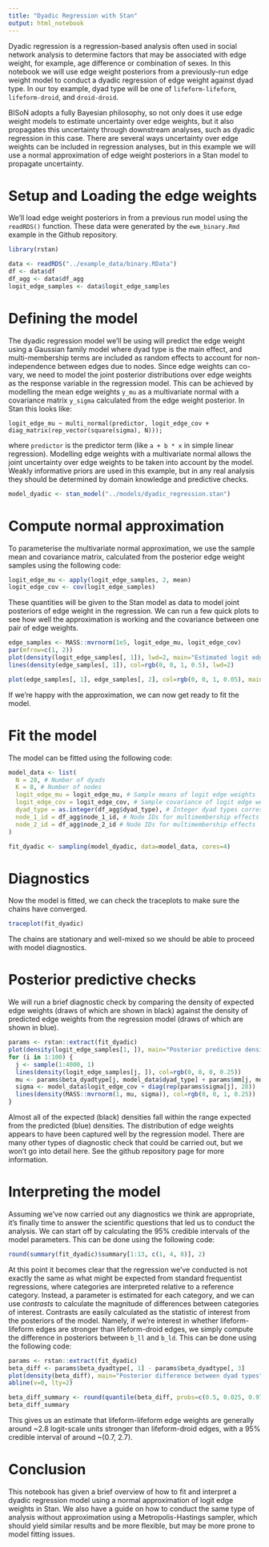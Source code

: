 ```yaml
---
title: "Dyadic Regression with Stan"
output: html_notebook
---
```


Dyadic regression is a regression-based analysis often used in social network analysis to determine factors that may be associated with edge weight, for example, age difference or combination of sexes. In this notebook we will use edge weight posteriors from a previously-run edge weight model to conduct a dyadic regression of edge weight against dyad type. In our toy example, dyad type will be one of `lifeform-lifeform`, `lifeform-droid`, and `droid-droid`.

BISoN adopts a fully Bayesian philosophy, so not only does it use edge weight models to estimate uncertainty over edge weights, but it also propagates this uncertainty through downstream analyses, such as dyadic regression in this case. There are several ways uncertainty over edge weights can be included in regression analyses, but in this example we will use a normal approximation of edge weight posteriors in a Stan model to propagate uncertainty.

# Setup and Loading the edge weights

We'll load edge weight posteriors in from a previous run model using the `readRDS()` function. These data were generated by the `ewm_binary.Rmd` example in the Github repository.

```r
library(rstan)

data <- readRDS("../example_data/binary.RData")
df <- data$df
df_agg <- data$df_agg
logit_edge_samples <- data$logit_edge_samples
```

# Defining the model

The dyadic regression model we'll be using will predict the edge weight using a Gaussian family model where dyad type is the main effect, and multi-membership terms are included as random effects to account for non-independence between edges due to nodes. Since edge weights can co-vary, we need to model the joint posterior distributions over edge weights as the response variable in the regression model. This can be achieved by modelling the mean edge weights `y_mu` as a multivariate normal with a covariance matrix `y_sigma` calculated from the edge weight posterior. In Stan this looks like:

`logit_edge_mu ~ multi_normal(predictor, logit_edge_cov + diag_matrix(rep_vector(square(sigma), N)));`

where `predictor` is the predictor term (like `a + b * x` in simple linear regression). Modelling edge weights with a multivariate normal allows the joint uncertainty over edge weights to be taken into account by the model. Weakly informative priors are used in this example, but in any real analysis they should be determined by domain knowledge and predictive checks.

```r
model_dyadic <- stan_model("../models/dyadic_regression.stan")
```

# Compute normal approximation

To parameterise the multivariate normal approximation, we use the sample mean and covariance matrix, calculated from the posterior edge weight samples using the following code:

```r
logit_edge_mu <- apply(logit_edge_samples, 2, mean)
logit_edge_cov <- cov(logit_edge_samples)
```

These quantities will be given to the Stan model as data to model joint posteriors of edge weight in the regression. We can run a few quick plots to see how well the approximation is working and the covariance between one pair of edge weights.

```r
edge_samples <- MASS::mvrnorm(1e5, logit_edge_mu, logit_edge_cov)
par(mfrow=c(1, 2))
plot(density(logit_edge_samples[, 1]), lwd=2, main="Estimated logit edge weight vs normal approximation", xlab="Logit edge weight")
lines(density(edge_samples[, 1]), col=rgb(0, 0, 1, 0.5), lwd=2)

plot(edge_samples[, 1], edge_samples[, 2], col=rgb(0, 0, 1, 0.05), main="Covariance between edges 1 & 2", xlab="Edge 1 samples", ylab="Edge 2 samples")
```
If we're happy with the approximation, we can now get ready to fit the model.

# Fit the model

The model can be fitted using the following code:

```r
model_data <- list(
  N = 28, # Number of dyads
  K = 8, # Number of nodes
  logit_edge_mu = logit_edge_mu, # Sample means of logit edge weights
  logit_edge_cov = logit_edge_cov, # Sample covariance of logit edge weights
  dyad_type = as.integer(df_agg$dyad_type), # Integer dyad types corresponding to "ll", "ld", and "dd"
  node_1_id = df_agg$node_1_id, # Node IDs for multimembership effects
  node_2_id = df_agg$node_2_id # Node IDs for multimembership effects
)

fit_dyadic <- sampling(model_dyadic, data=model_data, cores=4)
```

# Diagnostics

Now the model is fitted, we can check the traceplots to make sure the chains have converged.

```r
traceplot(fit_dyadic)
```

The chains are stationary and well-mixed so we should be able to proceed with model diagnostics.

# Posterior predictive checks

We will run a brief diagnostic check by comparing the density of expected edge weights (draws of which are shown in black) against the density of predicted edge weights from the regression model (draws of which are shown in blue).

```r
params <- rstan::extract(fit_dyadic)
plot(density(logit_edge_samples[1, ]), main="Posterior predictive density of responses (edge weights)", ylim=c(0, 0.8), col=rgb(0, 0, 0, 0.25))
for (i in 1:100) {
  j <- sample(1:4000, 1)
  lines(density(logit_edge_samples[j, ]), col=rgb(0, 0, 0, 0.25))
  mu <- params$beta_dyadtype[j, model_data$dyad_type] + params$mm[j, model_data$node_1_id] + params$mm[j, model_data$node_2_id]
  sigma <- model_data$logit_edge_cov + diag(rep(params$sigma[j], 28))
  lines(density(MASS::mvrnorm(1, mu, sigma)), col=rgb(0, 0, 1, 0.25))
}
```
Almost all of the expected (black) densities fall within the range expected from the predicted (blue) densities. The distribution of edge weights appears to have been captured well by the regression model. There are many other types of diagnostic check that could be carried out, but we won't go into detail here. See the github repository page for more information.

# Interpreting the model

Assuming we've now carried out any diagnostics we think are appropriate, it's finally time to answer the scientific questions that led us to conduct the analysis. We can start off by calculating the 95% credible intervals of the model parameters. This can be done using the following code:

```r
round(summary(fit_dyadic)$summary[1:13, c(1, 4, 8)], 2)
```

At this point it becomes clear that the regression we've conducted is not exactly the same as what might be expected from standard frequentist regressions, where categories are interpreted relative to a reference category. Instead, a parameter is estimated for each category, and we can use *contrasts* to calculate the magnitude of differences between categories of interest. Contrasts are easily calculated as the statistic of interest from the posteriors of the model. Namely, if we're interest in whether lifeform-lifeform edges are stronger than lifeform-droid edges, we simply compute the difference in posteriors between `b_ll` and `b_ld`. This can be done using the following code:

```r
params <- rstan::extract(fit_dyadic)
beta_diff <- params$beta_dyadtype[, 1] - params$beta_dyadtype[, 3]
plot(density(beta_diff), main="Posterior difference between dyad types")
abline(v=0, lty=2)
```

```r
beta_diff_summary <- round(quantile(beta_diff, probs=c(0.5, 0.025, 0.975)), 2)
beta_diff_summary
```

This gives us an estimate that lifeform-lifeform edge weights are generally around ~2.8 logit-scale units stronger than lifeform-droid edges, with a 95% credible interval of around ~(0.7, 2.7).

# Conclusion

This notebook has given a brief overview of how to fit and interpret a dyadic regression model using a normal approximation of logit edge weights in Stan. We also have a guide on how to conduct the same type of analysis without approximation using a Metropolis-Hastings sampler, which should yield similar results and be more flexible, but may be more prone to model fitting issues.
